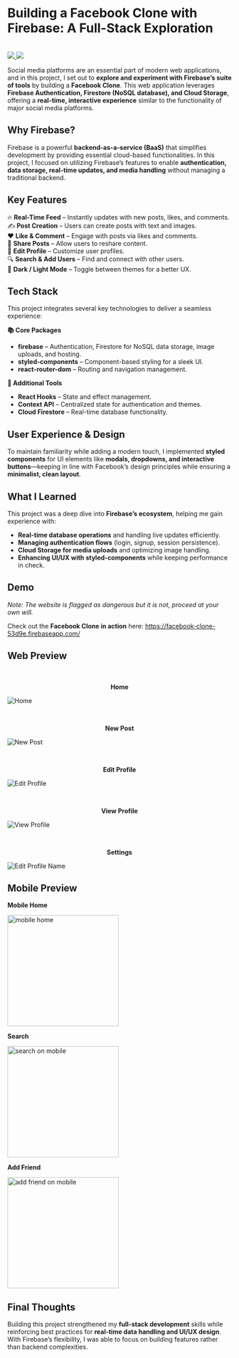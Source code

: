 # **Building a Facebook Clone with Firebase: A Full-Stack Exploration**

<br />

<div style={{ display: "flex", gap: "10px" }}>
  <a href="https://facebook-clone-53d9e.firebaseapp.com/" target="_blank">
    <img src="https://img.shields.io/badge/Live%20Demo-brightgreen" />
  </a>
  <a href="https://github.com/izanhuang/facebook-clone" target="_blank">
    <img src="https://img.shields.io/badge/GitHub-blue?logo=github" />
  </a>
</div>

Social media platforms are an essential part of modern web applications, and in this project, I set out to **explore and experiment with Firebase’s suite of tools** by building a **Facebook Clone**. This web application leverages **Firebase Authentication, Firestore (NoSQL database), and Cloud Storage**, offering a **real-time, interactive experience** similar to the functionality of major social media platforms.

## **Why Firebase?**

Firebase is a powerful **backend-as-a-service (BaaS)** that simplifies development by providing essential cloud-based functionalities. In this project, I focused on utilizing Firebase’s features to enable **authentication, data storage, real-time updates, and media handling** without managing a traditional backend.

## **Key Features**

🔥 **Real-Time Feed** – Instantly updates with new posts, likes, and comments.  
✍️ **Post Creation** – Users can create posts with text and images.  
❤️ **Like & Comment** – Engage with posts via likes and comments.  
🔗 **Share Posts** – Allow users to reshare content.  
📝 **Edit Profile** – Customize user profiles.  
🔍 **Search & Add Users** – Find and connect with other users.  
🌙 **Dark / Light Mode** – Toggle between themes for a better UX.

## **Tech Stack**

This project integrates several key technologies to deliver a seamless experience:

**📚 Core Packages**

- **firebase** – Authentication, Firestore for NoSQL data storage, image uploads, and hosting.
- **styled-components** – Component-based styling for a sleek UI.
- **react-router-dom** – Routing and navigation management.

**🔧 Additional Tools**

- **React Hooks** – State and effect management.
- **Context API** – Centralized state for authentication and themes.
- **Cloud Firestore** – Real-time database functionality.

## **User Experience & Design**

To maintain familiarity while adding a modern touch, I implemented **styled components** for UI elements like **modals, dropdowns, and interactive buttons**—keeping in line with Facebook’s design principles while ensuring a **minimalist, clean layout**.

## **What I Learned**

This project was a deep dive into **Firebase’s ecosystem**, helping me gain experience with:

- **Real-time database operations** and handling live updates efficiently.
- **Managing authentication flows** (login, signup, session persistence).
- **Cloud Storage for media uploads** and optimizing image handling.
- **Enhancing UI/UX with styled-components** while keeping performance in check.

## **Demo**

_Note: The website is flagged as dangerous but it is not, proceed at your own will._

Check out the **Facebook Clone in action** here: https://facebook-clone-53d9e.firebaseapp.com/

## **Web Preview**

<br />

<p align="center">
  <b>Home</b>
</p>

![Home](https://raw.githubusercontent.com/izanhuang/facebook-clone/refs/heads/master/screenshots/home.png)

<br />

<p align="center">
  <b>New Post</b>
</p>

![New Post](https://raw.githubusercontent.com/izanhuang/facebook-clone/refs/heads/master/screenshots/new_post.png)

<br />

<p align="center">
  <b>Edit Profile</b>
</p>

![Edit Profile](https://raw.githubusercontent.com/izanhuang/facebook-clone/refs/heads/master/screenshots/edit_profile.png)

<br />

<p align="center">
  <b>View Profile</b>
</p>

![View Profile](https://raw.githubusercontent.com/izanhuang/facebook-clone/refs/heads/master/screenshots/view_profile.png)

<br />

<p align="center">
  <b>Settings</b>
</p>

![Edit Profile Name](https://raw.githubusercontent.com/izanhuang/facebook-clone/refs/heads/master/screenshots/edit_profile_name.png)

## **Mobile Preview**

**Mobile Home**

<img
  src="https://raw.githubusercontent.com/izanhuang/facebook-clone/refs/heads/master/screenshots/mobile_home.png"
  alt="mobile home"
  width="250"
/>

**Search**

<img
  src="https://raw.githubusercontent.com/izanhuang/facebook-clone/refs/heads/master/screenshots/mobile_search.png"
  alt="search on mobile"
  width="250"
/>

**Add Friend**

<img
  src="https://raw.githubusercontent.com/izanhuang/facebook-clone/refs/heads/master/screenshots/mobile_add_friend.png"
  alt="add friend on mobile"
  width="250"
/>

## **Final Thoughts**

Building this project strengthened my **full-stack development** skills while reinforcing best practices for **real-time data handling and UI/UX design**. With Firebase’s flexibility, I was able to focus on building features rather than backend complexities.
